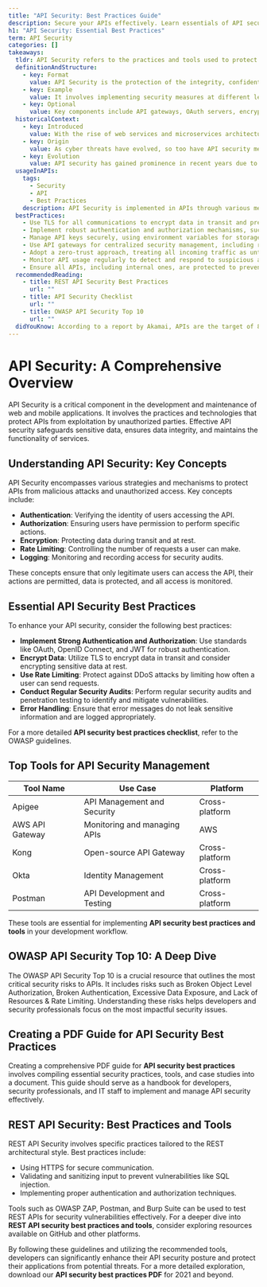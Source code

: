 ```yaml
---
title: "API Security: Best Practices Guide"
description: Secure your APIs effectively. Learn essentials of API security and key takeaways from OWASP. Master REST API security best practices. Dive in now.
h1: "API Security: Essential Best Practices"
term: API Security
categories: []
takeaways:
  tldr: API Security refers to the practices and tools used to protect APIs from threats and ensure data privacy and integrity. It involves implementing measures such as authentication, authorization, encryption, and monitoring to safeguard APIs from potential vulnerabilities.
  definitionAndStructure:
    - key: Format
      value: API Security is the protection of the integrity, confidentiality, and availability of APIs against attacks and vulnerabilities.
    - key: Example
      value: It involves implementing security measures at different levels, including transport (TLS), authentication (OAuth2, SSO), authorization (access policies), and infrastructure (API gateways).
    - key: Optional
      value: Key components include API gateways, OAuth servers, encryption protocols, and monitoring tools.
  historicalContext:
    - key: Introduced
      value: With the rise of web services and microservices architecture, APIs have become a crucial part of modern applications, leading to an increased focus on API security.
    - key: Origin
      value: As cyber threats have evolved, so too have API security measures, with practices such as OAuth2 and TLS becoming standard for secure communication.
    - key: Evolution
      value: API security has gained prominence in recent years due to high-profile data breaches, leading to stricter regulations and standards.
  usageInAPIs:
    tags:
      - Security
      - API
      - Best Practices
    description: API Security is implemented in APIs through various measures. Transport Layer Security (TLS) is used to secure data in transit. OAuth2 and Single Sign-On (SSO) are used for user authentication. API keys are generated and managed for secure access. Request-level authorization is implemented for granular access control. API gateways are used for centralized security management.
  bestPractices:
    - Use TLS for all communications to encrypt data in transit and prevent interception.
    - Implement robust authentication and authorization mechanisms, such as OAuth2 and SSO.
    - Manage API keys securely, using environment variables for storage and limiting their exposure.
    - Use API gateways for centralized security management, including rate limiting and logging.
    - Adopt a zero-trust approach, treating all incoming traffic as untrusted.
    - Monitor API usage regularly to detect and respond to suspicious activities.
    - Ensure all APIs, including internal ones, are protected to prevent potential threats.
  recommendedReading:
    - title: REST API Security Best Practices
      url: ""
    - title: API Security Checklist
      url: ""
    - title: OWASP API Security Top 10
      url: ""
  didYouKnow: According to a report by Akamai, APIs are the target of 83% of web application attacks, highlighting the importance of robust API security measures.
---
```

# API Security: A Comprehensive Overview

API Security is a critical component in the development and maintenance of web and mobile applications. It involves the practices and technologies that protect APIs from exploitation by unauthorized parties. Effective API security safeguards sensitive data, ensures data integrity, and maintains the functionality of services.

## Understanding API Security: Key Concepts

API Security encompasses various strategies and mechanisms to protect APIs from malicious attacks and unauthorized access. Key concepts include:

- **Authentication**: Verifying the identity of users accessing the API.
- **Authorization**: Ensuring users have permission to perform specific actions.
- **Encryption**: Protecting data during transit and at rest.
- **Rate Limiting**: Controlling the number of requests a user can make.
- **Logging**: Monitoring and recording access for security audits.

These concepts ensure that only legitimate users can access the API, their actions are permitted, data is protected, and all access is monitored.

## Essential API Security Best Practices

To enhance your API security, consider the following best practices:

- **Implement Strong Authentication and Authorization**: Use standards like OAuth, OpenID Connect, and JWT for robust authentication.
- **Encrypt Data**: Utilize TLS to encrypt data in transit and consider encrypting sensitive data at rest.
- **Use Rate Limiting**: Protect against DDoS attacks by limiting how often a user can send requests.
- **Conduct Regular Security Audits**: Perform regular security audits and penetration testing to identify and mitigate vulnerabilities.
- **Error Handling**: Ensure that error messages do not leak sensitive information and are logged appropriately.

For a more detailed **API security best practices checklist**, refer to the OWASP guidelines.

## Top Tools for API Security Management

| Tool Name       | Use Case                           | Platform       |
|-----------------|------------------------------------|----------------|
| Apigee          | API Management and Security        | Cross-platform |
| AWS API Gateway | Monitoring and managing APIs       | AWS            |
| Kong            | Open-source API Gateway            | Cross-platform |
| Okta            | Identity Management                | Cross-platform |
| Postman         | API Development and Testing        | Cross-platform |

These tools are essential for implementing **API security best practices and tools** in your development workflow.

## OWASP API Security Top 10: A Deep Dive

The OWASP API Security Top 10 is a crucial resource that outlines the most critical security risks to APIs. It includes risks such as Broken Object Level Authorization, Broken Authentication, Excessive Data Exposure, and Lack of Resources & Rate Limiting. Understanding these risks helps developers and security professionals focus on the most impactful security issues.

## Creating a PDF Guide for API Security Best Practices

Creating a comprehensive PDF guide for **API security best practices** involves compiling essential security practices, tools, and case studies into a document. This guide should serve as a handbook for developers, security professionals, and IT staff to implement and manage API security effectively.

## REST API Security: Best Practices and Tools

REST API Security involves specific practices tailored to the REST architectural style. Best practices include:

- Using HTTPS for secure communication.
- Validating and sanitizing input to prevent vulnerabilities like SQL injection.
- Implementing proper authentication and authorization techniques.

Tools such as OWASP ZAP, Postman, and Burp Suite can be used to test REST APIs for security vulnerabilities effectively. For a deeper dive into **REST API security best practices and tools**, consider exploring resources available on GitHub and other platforms.

By following these guidelines and utilizing the recommended tools, developers can significantly enhance their API security posture and protect their applications from potential threats. For a more detailed exploration, download our **API security best practices PDF** for 2021 and beyond.